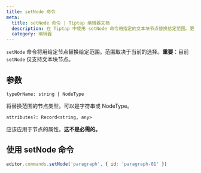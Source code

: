 ```yaml
---
title: setNode 命令
meta:
  title: setNode 命令 | Tiptap 编辑器文档
  description: 在 Tiptap 中使用 setNode 命令用指定的文本块节点替换给定范围。更多信息请查看我们的文档！
  category: 编辑器
---
```


`setNode` 命令将用给定节点替换给定范围。范围取决于当前的选择。**重要**：目前 `setNode` 仅支持文本块节点。

## 参数

`typeOrName: string | NodeType`

将替换范围的节点类型。可以是字符串或 NodeType。

`attributes?: Record<string, any>`

应该应用于节点的属性。**这不是必需的。**

## 使用 setNode 命令

```js
editor.commands.setNode('paragraph', { id: 'paragraph-01' })
```
